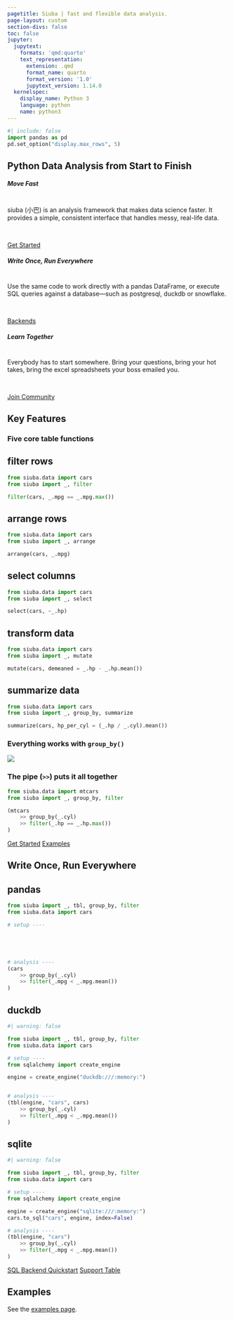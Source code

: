 ```yaml
---
pagetitle: Siuba | fast and flexible data analysis.
page-layout: custom
section-divs: false
toc: false
jupyter:
  jupytext:
    formats: 'qmd:quarto'
    text_representation:
      extension: .qmd
      format_name: quarto
      format_version: '1.0'
      jupytext_version: 1.14.0
  kernelspec:
    display_name: Python 3
    language: python
    name: python3
---
```



```python
#| include: false
import pandas as pd
pd.set_option("display.max_rows", 5)
```

::: {.hero-banner}

# Python Data Analysis from Start to Finish {.text-center}

:::


:::::: {.content-block}


::: {.list .grid}

:::: {.card .border-2 .rounded-3 .g-col-12 .g-col-md-12 .g-col-lg-4 .mb-2}
::::: {.card-body}

::: {.card-title .text-center}
##### Move Fast
:::

<br>
siuba (小巴) is an analysis framework that makes data science faster.
It provides a simple, consistent interface that handles messy, real-life data.

<br>

::: {.d-flex .justify-content-center }

[Get Started](./guide){.btn .btn-action .btn-primary .btn-action-primary .justify-content-center }

:::

:::::
::::


:::: {.card .border-2 .rounded-3 .g-col-12 .g-col-md-12 .g-col-lg-4 .mb-2}
::::: {.card-body}

::: {.card-title .text-center}
##### Write Once, Run Everywhere
:::

<br>
Use the same code to work directly with a pandas DataFrame,
or execute SQL queries against a database---such
as postgresql, duckdb or snowflake.

<br>


::: {.d-flex .justify-content-center }

[Backends](#backends){.btn .btn-action .btn-primary .btn-action-primary }

:::

:::::
::::


:::: {.card .border-2 .rounded-3 .g-col-12 .g-col-md-12 .g-col-lg-4 .mb-2}
::::: {.card-body}

::: {.card-title .text-center}
##### Learn Together
:::

<br>
Everybody has to start somewhere.
Bring your questions, bring your hot takes, bring the excel spreadsheets your boss emailed you.

<br>



::: {.d-flex .justify-content-center }

[Join Community](#community){.btn .btn-action .btn-primary .btn-action-primary }

:::

:::::
::::

:::


::::::


:::::: {.content-block .feature-blocks}


## Key Features

:::: {.grid}
::::: {.g-col-lg-3 .g-col-12 .text-center .text-lg-start}
### Five core table functions
:::::
::::: {.g-col-lg-9 .g-col-12}
::: {.panel-tabset}

## filter rows

```python
from siuba.data import cars
from siuba import _, filter

filter(cars, _.mpg == _.mpg.max())
```

## arrange rows

```python
from siuba.data import cars
from siuba import _, arrange

arrange(cars, _.mpg)
```

## select columns

```python
from siuba.data import cars
from siuba import _, select

select(cars, ~_.hp)
```

## transform data

```python
from siuba.data import cars
from siuba import _, mutate

mutate(cars, demeaned = _.hp - _.hp.mean())
```

## summarize data

```python
from siuba.data import cars
from siuba import _, group_by, summarize

summarize(cars, hp_per_cyl = (_.hp / _.cyl).mean())
```

:::
:::::
::::


:::: {.grid}
::::: {.g-col-12 .g-col-lg-3 .order-lg-2 .text-center .text-lg-end} 
### Everything works with `group_by()`
:::::
::::: {.g-col-12 .g-col-lg-9 .order-lg-1}
![](assets/group_by.png)
:::::
::::


:::: {.grid}
::::: {.g-col-lg-3 .g-col-12 .text-center .text-lg-start}
### The pipe (`>>`) puts it all together
:::::
::::: {.g-col-lg-9 .g-col-12}
```python
from siuba.data import mtcars
from siuba import _, group_by, filter

(mtcars 
    >> group_by(_.cyl)
    >> filter(_.hp == _.hp.max())
)
```
:::::
::::


::: {.d-flex .justify-content-center}
[Get Started](./guide){.btn .btn-action .btn-primary .btn-action-primary }
[Examples](./examples){.btn .btn-action .btn-primary .btn-action-primary }
:::

::::::


:::::: {.content-block}


## Write Once, Run Everywhere {#backends}


::: {.panel-tabset}

## pandas

```python
from siuba import _, tbl, group_by, filter
from siuba.data import cars

# setup ----





# analysis ----
(cars
    >> group_by(_.cyl)
    >> filter(_.mpg < _.mpg.mean())
)
```

## duckdb

```python
#| warning: false

from siuba import _, tbl, group_by, filter
from siuba.data import cars

# setup ----
from sqlalchemy import create_engine

engine = create_engine("duckdb:///:memory:")


# analysis ----
(tbl(engine, "cars", cars)
    >> group_by(_.cyl)
    >> filter(_.mpg < _.mpg.mean())
)
```

## sqlite

```python
#| warning: false

from siuba import _, tbl, group_by, filter
from siuba.data import cars

# setup ----
from sqlalchemy import create_engine

engine = create_engine("sqlite:///:memory:")
cars.to_sql("cars", engine, index=False)

# analysis ----
(tbl(engine, "cars")
    >> group_by(_.cyl)
    >> filter(_.mpg < _.mpg.mean())
)
```

:::


::: {.d-flex .justify-content-center}
[SQL Backend Quickstart](./guide/basics-sql.qmd){.btn .btn-action .btn-primary .btn-action-primary }
[Support Table](./examples){.btn .btn-action .btn-primary .btn-action-primary }
:::

::::::


:::::: {.content-block}


## Examples

See the [examples page](./examples).




::::::

<!--

:::::: {.content-block}


## Community

::: {.columns}

::: {.column}
![](assets/community-bus.png)
:::

::: {.column}

* Come join us (on discord)!
* Or see our open leadership positions.

:::

:::

::::::

-->
